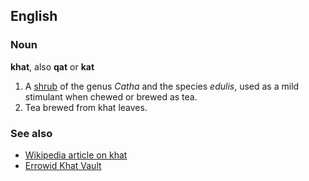 ==English==

===Noun===
'''khat''', also '''qat''' or '''kat'''

# A [[shrub]] of the genus ''Catha'' and the species ''edulis'', used as a mild stimulant when chewed or brewed as tea.
# Tea brewed from khat leaves.

===See also===
* [[Wikipedia:khat|Wikipedia article on khat]]
* [http://www.erowid.org/plants/khat/khat.shtml Errowid Khat Vault]